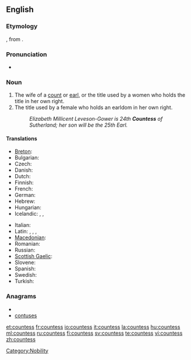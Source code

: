==English==

===Etymology===
{{suffix|count|ess}}, {{etyl|fro}} {{term|contesse|lang=fro}}from {{etyl|la}} {{term|comitessa|lang=la}}.

===Pronunciation===
* {{audio|en-us-countess.ogg|Audio (US)}}

===Noun===
{{en-noun|es}}

# The wife of a [[count]] or [[earl]], or the title used by a women who holds the title in her own right.
# The title used by a female who holds an earldom in her own right.
#: ''Elizabeth Millicent Leveson-Gower is 24th '''Countess''' of Sutherland; her son will be the 25th Earl.''

====Translations====
{{trans-top|wife or a count or earl}}
* [[Breton]]: {{t|br|kontez|f}}
* Bulgarian: {{t|bg|графиня|f}}
* Czech: {{t-|cs|hraběnka|f}}
* Danish: {{t|da|grevinde|c}}
* Dutch: {{t+|nl|gravin|f}}
* Finnish: {{t-|fi|kreivitär}}
* French: {{t+|fr|comtesse|f}}
* German: {{t|de|Gräfin|f}}
* Hebrew: {{t|he|רוזנת|sc=Hebr|f}}
* Hungarian: {{t+|hu|grófnő}}
* Icelandic: {{t|is|greifafrú|f}}, {{t|is|greifynja|f}}, {{t|is|jarlsfrú|f}}
{{trans-mid}}
* Italian: {{t+|it|contessa|f}}
* Latin: {{t|la|comitessa|f}}, {{t|la|cometissa|f}}, {{t|la|cometessa|f}}, {{t|la|comitissa|f}}
* [[Macedonian]]: {{t-|mk|грофица|f|tr=grófica}}
* Romanian: {{t|ro|contesă|f}}
* Russian: {{t|ru|графиня|tr=grafín'a|sc=Cyrl|f}}
* [[Scottish Gaelic]]: {{t|gd|ban-iarla|f}}
* Slovene: {{t+|sl|grofica|f}}
* Spanish: {{t-|es|condesa|f}}
* Swedish: {{t|sv|grevinna|c}}
* Turkish: {{t+|tr|kontes}}
{{trans-bottom}}

===Anagrams===
* {{alphagram|cenosstu}}
* [[contuses#English|contuses]]

[[Category:Nobility]]

[[et:countess]]
[[fr:countess]]
[[io:countess]]
[[it:countess]]
[[la:countess]]
[[hu:countess]]
[[ml:countess]]
[[ru:countess]]
[[fi:countess]]
[[sv:countess]]
[[te:countess]]
[[vi:countess]]
[[zh:countess]]